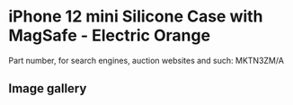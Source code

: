 
# iPhone 12 mini Silicone Case with MagSafe - Electric Orange

Part number, for search engines, auction websites and such: MKTN3ZM/A

## Image gallery

<div style={{ width: "768px" }}>
  <GalleryComponent
    images={[
      {
        original: "/everysource/MKTN3.webp",
        thumbnail: "/everypreview/MKTN3.webp",
      },
      {
        original: "/everysource/MKTN3_AV01.webp",
        thumbnail: "/everypreview/MKTN3_AV01.webp",
      },
      {
        original: "/everysource/MKTN3_AV02.webp",
        thumbnail: "/everypreview/MKTN3_AV02.webp",
      },
      {
        original: "/everysource/MKTN3_AV03.webp",
        thumbnail: "/everypreview/MKTN3_AV03.webp",
      },
      {
        original: "/everysource/MKTN3_AV04.webp",
        thumbnail: "/everypreview/MKTN3_AV04.webp",
      },
      {
        original: "/everysource/MKTN3_AV05.webp",
        thumbnail: "/everypreview/MKTN3_AV05.webp",
      }
    ]}
  />
</div>